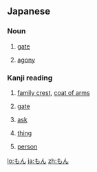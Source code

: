 ==Japanese==

===Noun===
{{ja-noun}}

# {{ja-def|門}} [[gate]]
# {{ja-def|悶}} [[agony]]

===Kanji reading===
{{ja-kanji reading|rom=mon}}

# {{ja-def|紋}} [[family crest]], [[coat of arms]]
# {{ja-def|門}} [[gate]]
# {{ja-def|問}} [[ask]]
# {{ja-def|物}} [[thing]]
# {{ja-def|者}} [[person]]

[[lo:もん]]
[[ja:もん]]
[[zh:もん]]